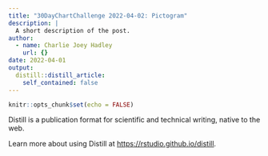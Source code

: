 ```yaml
---
title: "30DayChartChallenge 2022-04-02: Pictogram"
description: |
  A short description of the post.
author:
  - name: Charlie Joey Hadley
    url: {}
date: 2022-04-01
output:
  distill::distill_article:
    self_contained: false
---
```



```r
knitr::opts_chunk$set(echo = FALSE)
```

Distill is a publication format for scientific and technical writing, native to the web.

Learn more about using Distill at <https://rstudio.github.io/distill>.


